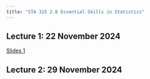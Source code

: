 ```yaml
---
title: "STA 315 2.0 Essential Skills in Statistics"
---
```


## Lecture 1: 22 November 2024

[Slides 1](https://thiyangt.github.io/ES1/#/title-slide)


## Lecture 2: 29 November 2024